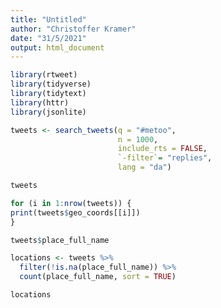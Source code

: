 ```yaml
---
title: "Untitled"
author: "Christoffer Kramer"
date: "31/5/2021"
output: html_document
---
```


```r
library(rtweet)
library(tidyverse)
library(tidytext)
library(httr)
library(jsonlite)
```


```r
tweets <- search_tweets(q = "#metoo",
                        n = 1000,
                        include_rts = FALSE,
                        `-filter`= "replies",
                        lang = "da")
```

```r
tweets
```

```r
for (i in 1:nrow(tweets)) {
print(tweets$geo_coords[[i]])
}
```
```r
tweets$place_full_name
```

```r
locations <- tweets %>% 
  filter(!is.na(place_full_name)) %>% 
  count(place_full_name, sort = TRUE)

locations
```

